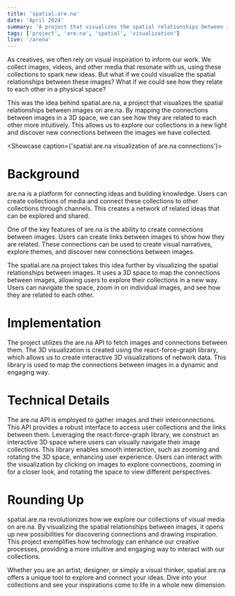 ```yaml
---
title: 'spatial.are.na'
date: 'April 2024'
summary: 'A project that visualizes the spatial relationships between images on are.na.'
tags: ['project', 'are.na', 'spatial', 'visualization']
live: '/arena'
---
```


As creatives, we often rely on visual inspiration to inform our work. We collect images, videos, and
other media that resonate with us, using these collections to spark new ideas. But what if we could
visualize the spatial relationships between these images? What if we could see how they relate to
each other in a physical space?

This was the idea behind spatial.are.na, a project that visualizes the spatial relationships between
images on are.na. By mapping the connections between images in a 3D space, we can see how they are
related to each other more intuitively. This allows us to explore our collections in a new light and
discover new connections between the images we have collected.

<Showcase caption={'spatial.are.na visualization of are.na connections'}>
	<ArenaGraph />
</Showcase>

# Background

are.na is a platform for connecting ideas and building knowledge. Users can create collections of
media and connect these collections to other collections through channels. This creates a network of
related ideas that can be explored and shared.

One of the key features of are.na is the ability to create connections between images. Users can
create links between images to show how they are related. These connections can be used to create
visual narratives, explore themes, and discover new connections between images.

The spatial.are.na project takes this idea further by visualizing the spatial relationships between
images. It uses a 3D space to map the connections between images, allowing users to explore their
collections in a new way. Users can navigate the space, zoom in on individual images, and see how
they are related to each other.

# Implementation

The project utilizes the are.na API to fetch images and connections between them. The 3D
visualization is created using the react-force-graph library, which allows us to create interactive
3D visualizations of network data. This library is used to map the connections between images in a
dynamic and engaging way.

# Technical Details

The are.na API is employed to gather images and their interconnections. This API provides a robust
interface to access user collections and the links between them. Leveraging the react-force-graph
library, we construct an interactive 3D space where users can visually navigate their image
collections. This library enables smooth interaction, such as zooming and rotating the 3D space,
enhancing user experience. Users can interact with the visualization by clicking on images to
explore connections, zooming in for a closer look, and rotating the space to view different
perspectives.

# Rounding Up

spatial.are.na revolutionizes how we explore our collections of visual media on are.na. By
visualizing the spatial relationships between images, it opens up new possibilities for discovering
connections and drawing inspiration. This project exemplifies how technology can enhance our
creative processes, providing a more intuitive and engaging way to interact with our collections.

Whether you are an artist, designer, or simply a visual thinker, spatial.are.na offers a unique tool
to explore and connect your ideas. Dive into your collections and see your inspirations come to life
in a whole new dimension.
